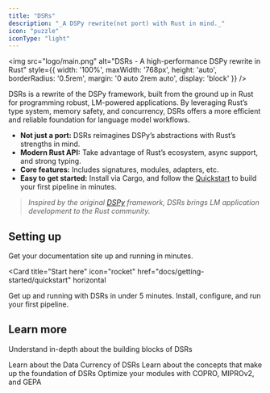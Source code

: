 ```yaml
---
title: "DSRs"
description: "_A DSPy rewrite(not port) with Rust in mind._"
icon: "puzzle"
iconType: "light"
---
```


<img
  src="logo/main.png"
  alt="DSRs - A high-performance DSPy rewrite in Rust"
  style={{ 
    width: '100%', 
    maxWidth: '768px', 
    height: 'auto',
    borderRadius: '0.5rem',
    margin: '0 auto 2rem auto',
    display: 'block'
  }}
/>

DSRs is a rewrite of the DSPy framework, built from the ground up in Rust for programming robust, LM-powered applications. By leveraging Rust’s type system, memory safety, and concurrency, DSRs offers a more efficient and reliable foundation for language model workflows.

- **Not just a port:** DSRs reimagines DSPy’s abstractions with Rust’s strengths in mind.
- **Modern Rust API:** Take advantage of Rust’s ecosystem, async support, and strong typing.
- **Core features:** Includes signatures, modules, adapters, etc.
- **Easy to get started:** Install via Cargo, and follow the [Quickstart](docs/getting-started/quickstart) to build your first pipeline in minutes.

> _Inspired by the original [DSPy](https://github.com/stanfordnlp/dspy) framework, DSRs brings LM application development to the Rust community._


## Setting up

Get your documentation site up and running in minutes.

<Card
  title="Start here"
  icon="rocket"
  href="docs/getting-started/quickstart"
  horizontal
>
  Get up and running with DSRs in under 5 minutes. Install, configure, and run your first pipeline.
</Card>

## Learn more

Understand in-depth about the building blocks of DSRs

<Columns cols={2}>
  <Card
    title="Data"
    icon="folder"
    href="/docs/data/examples"
  >
    Learn about the Data Currency of DSRs
  </Card>
  <Card
    title="Building Blocks"
    icon="puzzle"
    href="/docs/building-blocks/signature"
  >
    Learn about the concepts that make up the foundation of DSRs
  </Card>
  <Card
    title="Optimizers"
    icon="wand-magic-sparkles"
    href="/docs/optimizers/copro"
  >
    Optimize your modules with COPRO, MIPROv2, and GEPA
  </Card>
</Columns>
